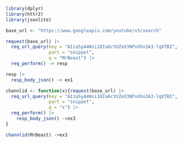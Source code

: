 ```r
library(dplyr)
library(httr2)
library(jsonlite)
```


```r
base_url <- "https://www.googleapis.com/youtube/v3/search"

request(base_url) |>
  req_url_query(key = "AIzaSyA4Wsi18Ia6cYUZeX3NPxXhx3A3-lqXTBI",
                part = "snippet",
                q = "MrBeast") |>
  req_perform() -> resp

resp |>
  resp_body_json() -> ex1
```

```r
channlid <- function(x){request(base_url) |>
  req_url_query(key = "AIzaSyA4Wsi18Ia6cYUZeX3NPxXhx3A3-lqXTBI",
                part = "snippet",
                q = "x") |>
  req_perform() |> 
    resp_body_json() ->ex3
}
```

```r
channlid(MrBeast) ->ex3
```

